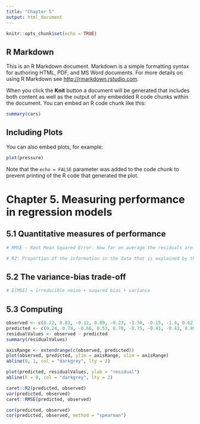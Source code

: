---
title: "Chapter 5"
output: html_document
---

```{r setup, include=FALSE}
knitr::opts_chunk$set(echo = TRUE)
```

## R Markdown

This is an R Markdown document. Markdown is a simple formatting syntax for authoring HTML, PDF, and MS Word documents. For more details on using R Markdown see <http://rmarkdown.rstudio.com>.

When you click the **Knit** button a document will be generated that includes both content as well as the output of any embedded R code chunks within the document. You can embed an R code chunk like this:

```{r cars}
summary(cars)
```

## Including Plots

You can also embed plots, for example:

```{r pressure, echo=FALSE}
plot(pressure)
```

Note that the `echo = FALSE` parameter was added to the code chunk to prevent printing of the R code that generated the plot.



# Chapter 5. Measuring performance in regression models 


## 5.1  Quantitative measures of performance
```{r}
# RMSE - Root Mean Squared Error: How far on average the residuals are from zero or as the average distance between the observed values and the model predictions

# R2: Proportion of the information in the data that is explained by the model
```

## 5.2 The variance-bias trade-off
```{r}
# E[MSE] = irreducible noise + suqared bias + variance 
```

## 5.3 Computing 

```{r}
observed <- c(0.22, 0.83, -0.12, 0.89, -0.23, -1.30, -0.15, -1.4, 0.62, 0.99, -0.18, 0.32, 0.34, -0.30, 0.04, -0.87, 0.55, -1.30, -1.15, 0.20)
predicted <- c(0.24, 0.78, -0.66, 0.53, 0.70, -0.75, -0.41, -0.43, 0.49, 0.79, -1.19, 0.06, 0.75, -0.07, 0.43, -0.42, -0.25, -0.64, -1.26, -0.07)
residualValues <- observed - predicted 
summary(residualValues)
```

```{r}
axisRange <- extendrange(c(observed, predicted))
plot(observed, predicted, ylim = axisRange, xlim = axisRange)
abline(0, 1, col = "darkgrey", lty = 2)
```

```{r}
plot(predicted, residualValues, ylab = "residual")
abline(h = 0, col = "darkgrey", lty = 2)
```

```{r}
caret::R2(predicted, observed)
var(predicted, observed)
caret::RMSE(predicted, observed)
```

```{r}
cor(predicted, observed)
cor(predicted, observed, method = "spearman")
```


